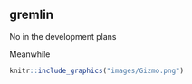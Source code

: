 ## gremlin

No in the development plans

<!--  C1 if I remember correctly Wolak never develop his package to do Multivariate mixed model  -->

Meanwhile

```r
knitr::include_graphics("images/Gizmo.png")
```
